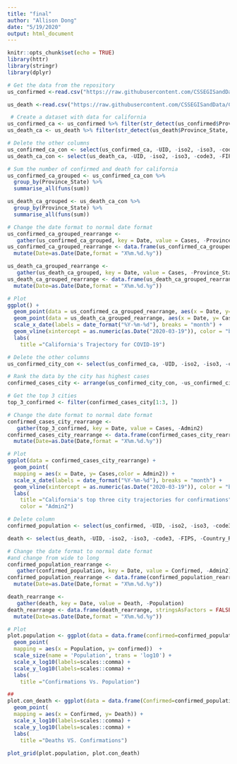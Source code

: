 ```yaml
---
title: "final"
author: "Allison Dong"
date: "5/19/2020"
output: html_document
---
```


```r
knitr::opts_chunk$set(echo = TRUE)
library(httr)
library(stringr)
library(dplyr)

# Get the data from the repository
us_confirmed <-read.csv("https://raw.githubusercontent.com/CSSEGISandData/COVID-19/master/csse_covid_19_data/csse_covid_19_time_series/time_series_covid19_confirmed_US.csv")

us_death <-read.csv("https://raw.githubusercontent.com/CSSEGISandData/COVID-19/master/csse_covid_19_data/csse_covid_19_time_series/time_series_covid19_deaths_US.csv")

 # Create a dataset with data for california
us_confirmed_ca <- us_confirmed %>% filter(str_detect(us_confirmed$Province_State, 'California'))
us_death_ca <- us_death %>% filter(str_detect(us_death$Province_State, 'California'))

# Delete the other columns
us_confirmed_ca_con <- select(us_confirmed_ca, -UID, -iso2, -iso3, -code3, -FIPS, -Admin2, -Country_Region, -Combined_Key, -Lat, -Long_)
us_death_ca_con <- select(us_death_ca, -UID, -iso2, -iso3, -code3, -FIPS, -Admin2, -Country_Region, -Combined_Key, -Lat, -Long_)

# Sum the number of confirmed and death for california
us_confirmed_ca_grouped <- us_confirmed_ca_con %>%
  group_by(Province_State) %>%
  summarise_all(funs(sum))

us_death_ca_grouped <- us_death_ca_con %>%
  group_by(Province_State) %>%
  summarise_all(funs(sum))

# Change the date format to normal date format
us_confirmed_ca_grouped_rearrange <- 
   gather(us_confirmed_ca_grouped, key = Date, value = Cases, -Province_State)
us_confirmed_ca_grouped_rearrange <- data.frame(us_confirmed_ca_grouped_rearrange, stringsAsFactors = FALSE) %>%
  mutate(Date=as.Date(Date,format = "X%m.%d.%y")) 

us_death_ca_grouped_rearrange <- 
   gather(us_death_ca_grouped, key = Date, value = Cases, -Province_State)
us_death_ca_grouped_rearrange <- data.frame(us_death_ca_grouped_rearrange, stringsAsFactors = FALSE) %>%
  mutate(Date=as.Date(Date,format = "X%m.%d.%y")) 

# Plot 
ggplot() +
  geom_point(data = us_confirmed_ca_grouped_rearrange, aes(x = Date, y= Cases), color = "blue") +
  geom_point(data = us_death_ca_grouped_rearrange, aes(x = Date, y= Cases), color = "red") +
  scale_x_date(labels = date_format("%Y-%m-%d"), breaks = "month") +
  geom_vline(xintercept = as.numeric(as.Date("2020-03-19")), color = "black") +
  labs(
    title ="California's Trajectory for COVID-19") 

# Delete the other columns
us_confirmed_city_con <- select(us_confirmed_ca, -UID, -iso2, -iso3, -code3, -FIPS, -Province_State, -Country_Region, -Combined_Key, -Lat, -Long_)

# Rank the data by the city has highest cases 
confirmed_cases_city <- arrange(us_confirmed_city_con, -us_confirmed_city_con$X5.19.20)

# Get the top 3 cities
top_3_confirmed <- filter(confirmed_cases_city[1:3, ])

# Change the date format to normal date format
confirmed_cases_city_rearrange <- 
   gather(top_3_confirmed, key = Date, value = Cases, -Admin2)
confirmed_cases_city_rearrange <- data.frame(confirmed_cases_city_rearrange, stringsAsFactors = FALSE) %>%
  mutate(Date=as.Date(Date,format = "X%m.%d.%y")) 

# Plot 
ggplot(data = confirmed_cases_city_rearrange) +
  geom_point(
  mapping = aes(x = Date, y= Cases,color = Admin2)) +
  scale_x_date(labels = date_format("%Y-%m-%d"), breaks = "month") +
  geom_vline(xintercept = as.numeric(as.Date("2020-03-19")), color = "black") +
  labs(
    title ="California's top three city trajectories for confirmations",
    color = "Admin2") 

```
```r

# Delete column
confirmed_population <- select(us_confirmed, -UID, -iso2, -iso3, -code3, -FIPS, -Country_Region, -Combined_Key, -Lat, -Long_, -Province_State)

death <- select(us_death, -UID, -iso2, -iso3, -code3, -FIPS, -Country_Region, -Combined_Key, -Lat, -Long_, -Province_State, -Admin2)

# Change the date format to normal date format 
#and change from wide to long
confirmed_population_rearrange <- 
   gather(confirmed_population, key = Date, value = Confirmed, -Admin2)
confirmed_population_rearrange <- data.frame(confirmed_population_rearrange, stringsAsFactors = FALSE) %>%
  mutate(Date=as.Date(Date,format = "X%m.%d.%y"))

death_rearrange <- 
   gather(death, key = Date, value = Death, -Population)
death_rearrange <- data.frame(death_rearrange, stringsAsFactors = FALSE) %>%
  mutate(Date=as.Date(Date,format = "X%m.%d.%y"))

# Plot
plot.population <- ggplot(data = data.frame(confirmed=confirmed_population_rearrange$Confirmed, Population=us_death$Population)) +
  geom_point(
  mapping = aes(x = Population, y= confirmed))  +
  scale_size(name = 'Population', trans = 'log10') + 
  scale_x_log10(labels=scales::comma) +
  scale_y_log10(labels=scales::comma) +
  labs(
    title ="Confirmations Vs. Population") 

##
plot.con_death <- ggplot(data = data.frame(Confirmed=confirmed_population_rearrange$Confirmed, Death=death_rearrange$Death)) +
  geom_point(
  mapping = aes(x = Confirmed, y= Death)) +
  scale_x_log10(labels=scales::comma) +   
  scale_y_log10(labels=scales::comma) +
  labs(
    title ="Deaths VS. Confirmations") 
  
plot_grid(plot.population, plot.con_death)
```

